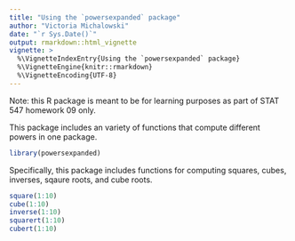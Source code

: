 ```yaml
---
title: "Using the `powersexpanded` package"
author: "Victoria Michalowski"
date: "`r Sys.Date()`"
output: rmarkdown::html_vignette
vignette: >
  %\VignetteIndexEntry{Using the `powersexpanded` package}
  %\VignetteEngine{knitr::rmarkdown}
  %\VignetteEncoding{UTF-8}
---
```


Note: this R package is meant to be for learning purposes as part of STAT 547 homework 09 only.

This package includes an variety of functions that compute different powers in one package.

```r
library(powersexpanded)
```

Specifically, this package includes functions for computing squares, cubes, inverses, sqaure roots, and cube roots.

```r
square(1:10)
cube(1:10)
inverse(1:10)
squarert(1:10)
cubert(1:10)
```





